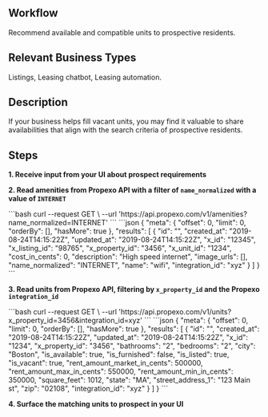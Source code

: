 ## Workflow
Recommend available and compatible units to prospective residents.

## Relevant Business Types
Listings, Leasing chatbot, Leasing automation.

## Description
If your business helps fill vacant units, you may find it valuable to share availabilities that align with the search criteria of prospective residents. 

## Steps

**1. Receive input from your UI about prospect requirements**

**2. Read amenities from Propexo API with a filter of `name_normalized` with a value of `INTERNET`**

<CodeBlocks>
    <CodeBlock title = "GET /amenities Request">
    ```bash
    curl --request GET \
    --url 'https://api.propexo.com/v1/amenities?name_normalized=INTERNET'
    ```
    </CodeBlock>
    <CodeBlock title =  "Sample Amenities Response">
    ```json
    {
    "meta": {
        "offset": 0,
        "limit": 0,
        "orderBy": [],
        "hasMore": true
    },
    "results": [
        {
        "id": "<propexo>",
        "created_at": "2019-08-24T14:15:22Z",
        "updated_at": "2019-08-24T14:15:22Z",
        "x_id": "12345",
        "x_listing_id": "98765",
        "x_property_id": "3456",
        "x_unit_id": "1234",
        "cost_in_cents": 0,
        "description": "High speed internet",
        "image_urls": [],
        "name_normalized": "INTERNET",
        "name": "wifi",
        "integration_id": "xyz"
        }
    ]
    }
    ```
    </CodeBlock>
</CodeBlocks>

**3. Read units from Propexo API, filtering by `x_property_id` and the Propexo `integration_id`**

<CodeBlocks>
    <CodeBlock title = "GET /units Request" >
    ```bash
    curl --request GET \
    --url 'https://api.propexo.com/v1/units?x_property_id=3456&integration_id=xyz'
    ```
    </CodeBlock>
    <CodeBlock title = "Sample Units Response">
    ```json 
    {
    "meta": {
        "offset": 0,
        "limit": 0,
        "orderBy": [],
        "hasMore": true
    },
    "results": [
        {
        "id": "<propexo>",
        "created_at": "2019-08-24T14:15:22Z",
        "updated_at": "2019-08-24T14:15:22Z",
        "x_id": "1234",
        "x_property_id": "3456",
        "bathrooms": "2",
        "bedrooms": "2",
        "city": "Boston",
        "is_available": true,
        "is_furnished": false,
        "is_listed": true,
        "is_vacant": true,
        "rent_amount_market_in_cents": 500000,
        "rent_amount_max_in_cents": 550000,
        "rent_amount_min_in_cents": 350000,
        "square_feet": 1012,
        "state": "MA",
        "street_address_1": "123 Main st",
        "zip": "02108",
        "integration_id": "xyz"
        }
    ]
    }
    ```
    </CodeBlock>
</CodeBlocks>


**4. Surface the matching units to prospect in your UI**
